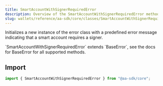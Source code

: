 ```yaml
---
title: SmartAccountWithSignerRequiredError
description: Overview of the SmartAccountWithSignerRequiredError method
slug: wallets/reference/aa-sdk/core/classes/SmartAccountWithSignerRequiredError/constructor
---
```




Initializes a new instance of the error class with a predefined error message indicating that a smart account requires a signer.

<Note>
  `SmartAccountWithSignerRequiredError` extends `BaseError`, see the docs for
  BaseError for all supported methods.
</Note>

## Import

```ts
import { SmartAccountWithSignerRequiredError } from "@aa-sdk/core";
```
